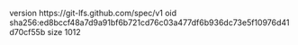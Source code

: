 version https://git-lfs.github.com/spec/v1
oid sha256:ed8bccf48a7d9a91bf6b721cd76c03a477df6b936dc73e5f10976d41d70cf55b
size 1012
